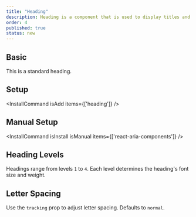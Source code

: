 ```yaml
---
title: "Heading"
description: Heading is a component that is used to display titles and subtitles.
order: 4
published: true
status: new
---
```


## Basic
This is a standard heading.
<How toUse="surfaces/heading-demo" />

## Setup
<InstallCommand isAdd items={['heading']} />

## Manual Setup
<InstallCommand isInstall isManual items={['react-aria-components']} />

## Heading Levels
Headings range from levels `1` to `4`. Each level determines the heading's font size and weight.
<How toUse="surfaces/heading-level-demo" />

## Letter Spacing
Use the `tracking` prop to adjust letter spacing. Defaults to `normal`.
<How toUse="surfaces/heading-tracking-demo" />
